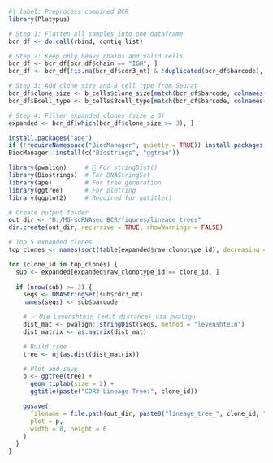 ```r
#| label: Preprocess combined_BCR
library(Platypus)

# Step 1: Flatten all samples into one dataframe
bcr_df <- do.call(rbind, contig_list)

# Step 2: Keep only heavy chains and valid cells
bcr_df <- bcr_df[bcr_df$chain == "IGH", ]
bcr_df <- bcr_df[!is.na(bcr_df$cdr3_nt) & !duplicated(bcr_df$barcode), ]

# Step 3: Add clone size and B cell type from Seurat
bcr_df$clone_size <- b_cells$clone_size[match(bcr_df$barcode, colnames(b_cells))]
bcr_df$Bcell_type <- b_cells$Bcell_type[match(bcr_df$barcode, colnames(b_cells))]

# Step 4: Filter expanded clones (size ≥ 3)
expanded <- bcr_df[which(bcr_df$clone_size >= 3), ]

```

```r
install.packages("ape")
if (!requireNamespace("BiocManager", quietly = TRUE)) install.packages("BiocManager")
BiocManager::install(c("Biostrings", "ggtree"))

```


```r
library(pwalign)     # 🧬 For stringDist()
library(Biostrings)  # For DNAStringSet
library(ape)         # For tree generation
library(ggtree)      # For plotting
library(ggplot2)     # Required for ggtitle()

# Create output folder
out_dir <- "D:/MG-scRNAseq_BCR/figures/lineage_trees"
dir.create(out_dir, recursive = TRUE, showWarnings = FALSE)

# Top 5 expanded clones
top_clones <- names(sort(table(expanded$raw_clonotype_id), decreasing = TRUE))[1:5]

for (clone_id in top_clones) {
  sub <- expanded[expanded$raw_clonotype_id == clone_id, ]
  
  if (nrow(sub) >= 3) {
    seqs <- DNAStringSet(sub$cdr3_nt)
    names(seqs) <- sub$barcode

    # ✅ Use Levenshtein (edit distance) via pwalign
    dist_mat <- pwalign::stringDist(seqs, method = "levenshtein")
    dist_matrix <- as.matrix(dist_mat)

    # Build tree
    tree <- nj(as.dist(dist_matrix))

    # Plot and save
    p <- ggtree(tree) +
      geom_tiplab(size = 2) +
      ggtitle(paste("CDR3 Lineage Tree:", clone_id))

    ggsave(
      filename = file.path(out_dir, paste0("lineage_tree_", clone_id, ".png")),
      plot = p,
      width = 8, height = 6
    )
  }
}



```

